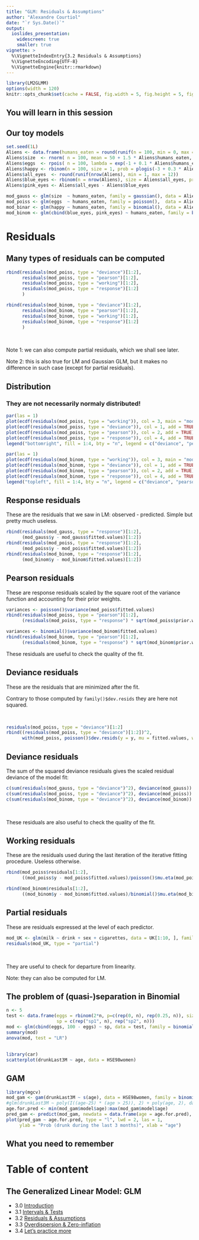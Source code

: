 ```yaml
---
title: "GLM: Residuals & Assumptions"
author: "Alexandre Courtiol"
date: "`r Sys.Date()`"
output:
  ioslides_presentation:
    widescreen: true
    smaller: true
vignette: >
  %\VignetteIndexEntry{3.2 Residuals & Assumptions}
  %\VignetteEncoding{UTF-8}
  %\VignetteEngine{knitr::rmarkdown}
---
```


```r
library(LM2GLMM)
options(width = 120)
knitr::opts_chunk$set(cache = FALSE, fig.width = 5, fig.height = 5, fig.align = "center")
```

## You will learn in this session


## Our toy models

```r
set.seed(1L)
Aliens <- data.frame(humans_eaten = round(runif(n = 100, min = 0, max = 15)))
Aliens$size  <- rnorm( n = 100, mean = 50 + 1.5 * Aliens$humans_eaten, sd = 5)
Aliens$eggs  <- rpois( n = 100, lambda = exp(-1 + 0.1 * Aliens$humans_eaten))
Aliens$happy <- rbinom(n = 100, size = 1, prob = plogis(-3 + 0.3 * Aliens$humans_eaten))
Aliens$all_eyes  <- round(runif(nrow(Aliens), min = 1, max = 12))
Aliens$blue_eyes <- rbinom(n = nrow(Aliens), size = Aliens$all_eyes, prob = plogis(-2 + 0.5 * Aliens$humans_eaten))
Aliens$pink_eyes <- Aliens$all_eyes - Aliens$blue_eyes

mod_gauss <- glm(size  ~ humans_eaten, family = gaussian(), data = Aliens)
mod_poiss <- glm(eggs  ~ humans_eaten, family = poisson(),  data = Aliens)
mod_binar <- glm(happy ~ humans_eaten, family = binomial(), data = Aliens)
mod_binom <- glm(cbind(blue_eyes, pink_eyes) ~ humans_eaten, family = binomial(), data = Aliens)
```


# Residuals

## Many types of residuals can be computed

<div class="columns-2">

```r
rbind(residuals(mod_poiss, type = "deviance")[1:2],
      residuals(mod_poiss, type = "pearson")[1:2],
      residuals(mod_poiss, type = "working")[1:2],
      residuals(mod_poiss, type = "response")[1:2]
      )
```

```r
rbind(residuals(mod_binom, type = "deviance")[1:2],
      residuals(mod_binom, type = "pearson")[1:2],
      residuals(mod_binom, type = "working")[1:2],
      residuals(mod_binom, type = "response")[1:2]
      )
```

</div>

<br>

Note 1: we can also compute partial residuals, which we shall see later.

Note 2: this is also true for LM and Gaussian GLM, but it makes no difference in such case (except for partial residuals).

## Distribution

### They are not necessarily normaly distributed!

<div class="columns-2">

```r
par(las = 1)
plot(ecdf(residuals(mod_poiss, type = "working")), col = 3, main = "mod_poiss")
plot(ecdf(residuals(mod_poiss, type = "deviance")), col = 1, add = TRUE)
plot(ecdf(residuals(mod_poiss, type = "pearson")), col = 2, add = TRUE)
plot(ecdf(residuals(mod_poiss, type = "response")), col = 4, add = TRUE)
legend("bottomright", fill = 1:4, bty = "n", legend = c("deviance", "pearson", "working", "response"), title = "Type of residuals:")
```

```r
par(las = 1)
plot(ecdf(residuals(mod_binom, type = "working")), col = 3, main = "mod_binom")
plot(ecdf(residuals(mod_binom, type = "deviance")), col = 1, add = TRUE)
plot(ecdf(residuals(mod_binom, type = "pearson")), col = 2, add = TRUE)
plot(ecdf(residuals(mod_binom, type = "response")), col = 4, add = TRUE)
legend("topleft", fill = 1:4, bty = "n", legend = c("deviance", "pearson", "working", "response"), title = "Type of residuals:")
```

</div>


## Response residuals

These are the residuals that we saw in LM: observed - predicted. Simple but pretty much useless.

```r
rbind(residuals(mod_gauss, type = "response")[1:2],
      (mod_gauss$y - mod_gauss$fitted.values)[1:2])
rbind(residuals(mod_poiss, type = "response")[1:2],
      (mod_poiss$y - mod_poiss$fitted.values)[1:2])
rbind(residuals(mod_binom, type = "response")[1:2],
      (mod_binom$y - mod_binom$fitted.values)[1:2])
```


## Pearson residuals

These are response residuals scaled by the square root of the variance function and accounting for their prior weights. 

```r
variances <- poisson()$variance(mod_poiss$fitted.values)
rbind(residuals(mod_poiss, type = "pearson")[1:2],
      (residuals(mod_poiss, type = "response") * sqrt(mod_poiss$prior.weights / variances))[1:2])

variances <- binomial()$variance(mod_binom$fitted.values)
rbind(residuals(mod_binom, type = "pearson")[1:2],
      (residuals(mod_binom, type = "response") * sqrt(mod_binom$prior.weights / variances))[1:2])
```

These residuals are useful to check the quality of the fit.


## Deviance residuals

These are the residuals that are minimized after the fit.

Contrary to those computed by ```family()$dev.resids``` they are here not squared.

<br>

```r
residuals(mod_poiss, type = "deviance")[1:2]
rbind((residuals(mod_poiss, type = "deviance")[1:2])^2,
      with(mod_poiss, poisson()$dev.resids(y = y, mu = fitted.values, wt = prior.weights))[1:2])
```


## Deviance residuals

The sum of the squared deviance residuals gives the scaled residual deviance of the model fit:

```r
c(sum(residuals(mod_gauss, type = "deviance")^2), deviance(mod_gauss))
c(sum(residuals(mod_poiss, type = "deviance")^2), deviance(mod_poiss))
c(sum(residuals(mod_binom, type = "deviance")^2), deviance(mod_binom))
```

<br>

These residuals are also useful to check the quality of the fit.


## Working residuals

These are the residuals used during the last iteration of the iterative fitting procedure. Useless otherwise.

```r
rbind(mod_poiss$residuals[1:2],
      ((mod_poiss$y - mod_poiss$fitted.values)/poisson()$mu.eta(mod_poiss$linear.predictors))[1:2])

rbind(mod_binom$residuals[1:2],
      ((mod_binom$y - mod_binom$fitted.values)/binomial()$mu.eta(mod_binom$linear.predictors))[1:2])
```


## Partial residuals

These are residuals expressed at the level of each predictor.

```r
mod_UK <- glm(milk ~ drink + sex + cigarettes, data = UK[1:10, ], family = poisson())
residuals(mod_UK, type = "partial")
```

<br>

They are useful to check for departure from linearity.

Note: they can also be computed for LM.


## The problem of (quasi-)separation in Binomial

```r
n <- 5
test <- data.frame(eggs = rbinom(2*n, p=c(rep(0, n), rep(0.25, n)), size = 100), 
                   sp = c(rep("sp1", n), rep("sp2", n)))
mod <- glm(cbind(eggs, 100 - eggs) ~ sp, data = test, family = binomial())
summary(mod)
anova(mod, test = "LR")
```


##

```r
library(car)
scatterplot(drunkLast3M ~ age, data = HSE98women)
```

## GAM

```r
library(mgcv)
mod_gam <- gam(drunkLast3M ~ s(age), data = HSE98women, family = binomial())
#glm(drunkLast3M ~ poly(I((age-25) * (age > 25)), 2) + poly(age, 2), data = HSE98women, family = binomial())
age.for.pred <- min(mod_gam$model$age):max(mod_gam$model$age)
pred_gam <- predict(mod_gam, newdata = data.frame(age = age.for.pred), type = "response")
plot(pred_gam ~ age.for.pred, type = "l", lwd = 2, las = 1,
     ylab = "Prob (drunk during the last 3 months)", xlab = "age")
```

## What you need to remember



# Table of content

## The Generalized Linear Model: GLM

* 3.0 [Introduction](./GLM_intro.html)
* 3.1 [Intervals & Tests](./GLM_intervals.html)
* 3.2 [Residuals & Assumptions](./GLM_assumptions.html)
* 3.3 [Overdispersion & Zero-inflation](./GLM_overdispersion.html)
* 3.4 [Let's practice more](./GLM_practice.html)

